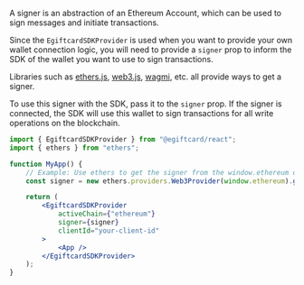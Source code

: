 A signer is an abstraction of an Ethereum Account,
which can be used to sign messages and initiate transactions.

Since the `EgiftcardSDKProvider` is used when you want to provide your own wallet connection logic,
you will need to provide a `signer` prop to inform the SDK of the wallet you want to use to sign transactions.

Libraries such as [ethers.js](https://docs.ethers.io/v5/), [web3.js](https://web3js.readthedocs.io/en/v1.5.2/), [wagmi](https://wagmi.sh), etc.
all provide ways to get a signer.

To use this signer with the SDK, pass it to the `signer` prop. If the signer is connected, the SDK will use this wallet
to sign transactions for all write operations on the blockchain.

```jsx
import { EgiftcardSDKProvider } from "@egiftcard/react";
import { ethers } from "ethers";

function MyApp() {
	// Example: Use ethers to get the signer from the window.ethereum object
	const signer = new ethers.providers.Web3Provider(window.ethereum).getSigner();

	return (
		<EgiftcardSDKProvider
			activeChain={"ethereum"}
			signer={signer}
			clientId="your-client-id"
		>
			<App />
		</EgiftcardSDKProvider>
	);
}
```
